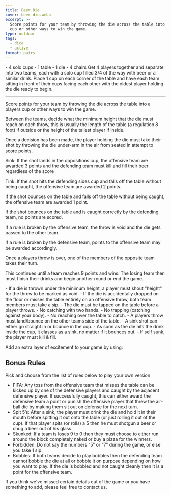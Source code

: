 ```yaml
---
title: Beer Die
cover: beer-die.webp
excerpt: >-
  Score points for your team by throwing the die across the table into a players
  cup or other ways to win the game.
type: outdoor
tags:
  - dice
  - active
format: pairs
---
```


<GameHero
  cover="/BeerGoggleGames/images/beer-die.webp"
  alt="Beer Die"
/>

<GameSection title="Equipment" icon="/BeerGoggleGames/images/liquor.webp">
-   4 solo cups
-   1 table
-   1 die
-   4 chairs
</GameSection>

<GameSection title="Setup" icon="/BeerGoggleGames/images/settings.webp">
Get 4 players together and separate into two teams, each with a solo cup filled 3/4 of the way with beer or a similar drink. Place 1 cup on each corner of the table and have each team sitting in front of their cups facing each other with the oldest player holding the die ready to begin.

* * *
</GameSection>

<GameSection title="Aim of the Game" icon="/BeerGoggleGames/images/target.webp">
<p>Score points for your team by throwing the die across the table into a players cup or other ways to win the game.</p>
</GameSection>

<GameSection title="How to Play" icon="/BeerGoggleGames/images/question.webp">
Between the teams, decide what the minimum height that the die must reach on each throw, this is usually the length of the table (a regulation 8 foot) if outside or the height of the tallest player if inside.

Once a decision has been made, the player holding the die must take their shot by throwing the die under-arm in the air from seated in attempt to score points.

Sink: If the shot lands in the oppositions cup, the offensive team are awarded 3 points and the defending team must kill and fill their beer regardless of the score

Tink: If the shot hits the defending sides cup and falls off the table without being caught, the offensive team are awarded 2 points.

If the shot bounces on the table and falls off the table without being caught, the offensive team are awarded 1 point.

If the shot bounces on the table and is caught correctly by the defending team, no points are scored.

If a rule is broken by the offensive team, the throw is void and the die gets passed to the other team.

If a rule is broken by the defensive team, points to the offensive team may be awarded accordingly.

Once a players throw is over, one of the members of the opposite team takes their turn.

This continues until a team reaches 9 points and wins. The losing team then must finish their drinks and begin another round or end the game.
</GameSection>

<GameSection title="Rules" icon="/BeerGoggleGames/images/rules.webp">
-   If a die is thrown under the minimum height, a player must shout "height" for the throw to be marked as void.
-   If the die is accidentally dropped on the floor or misses the table entirely on an offensive throw, both team members must take a sip.
-   The die must be tapped on the table before a player throws.
-   No catching with two hands.
-   No trapping (catching against your body).
-   No reaching over the table to catch.
-   A players throw must land/bounce on the other teams side of the table.
-   A sink shot can either go straight in or bounce in the cup.
-   As soon as the die hits the drink inside the cup, it classes as a sink, no matter if it bounces out.
-   If self sunk, the player must kill & fill.
</GameSection>

<GameSection title="Special Edition" icon="/BeerGoggleGames/images/special.webp">
<p>Add an extra layer of excitement to your game by using:</p>
<h2>Bonus Rules</h2>
Pick and choose from the list of rules below to play your own version

-   FIFA: Any toss from the offensive team that misses the table can be kicked up by one of the defensive players and caught by the adjacent defensive player. If successfully caught, this can either award the defensive team a point or punish the offensive player that threw the air-ball die by making them sit out on defense for the next turn.
-   Spit 5’s: After a sink, the player must drink the die and hold it in their mouth before spitting it out onto the table (or just rolling it out of the cup). If that player spits (or rolls) a 5 then he must shotgun a beer or chug a beer out of his glass.
-   Skunked: If a team is loses 9 to 0 then they must choose to either run around the block completely naked or buy a pizza for the winners.
-   Forbidden: Do not say the numbers “5” or “7” during the game, or else you take 1 sip.
-   Bobbles: If both teams decide to play bobbles then the defending team cannot bobble the die at all or bobble it on purpose depending on how you want to play. If the die is bobbled and not caught cleanly then it is a point for the offensive team.
</GameSection>

<ShareButtons title="Beer Die" />

<FeedbackCard>
<p>If you think we've missed certain details out of the game or you have something to add, please feel free to contact us.</p>
</FeedbackCard>
